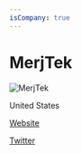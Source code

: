```yaml
---
isCompany: true
---
```


# MerjTek

![MerjTek](https://merjtek.github.io/images/MerjTekLogo-1024.png.thumb.jpg)

<Location>

United States

</Location>

<Website>

[Website](http://merjtek.com)

[Twitter](https://twitter.com/merjtek)

</Website>

